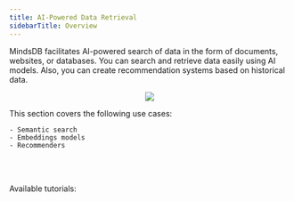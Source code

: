 ```yaml
---
title: AI-Powered Data Retrieval
sidebarTitle: Overview
---
```


MindsDB facilitates AI-powered search of data in the form of documents, websites, or databases. You can search and retrieve data easily using AI models. Also, you can create recommendation systems based on historical data.

<p align="center">
  <img src="/assets/use_cases/aipowered_data_retrieval.jpg" />
</p>

This section covers the following use cases:
    
    - Semantic search
    - Embeddings models
    - Recommenders

<br></br>

<Tip>
Available tutorials:

<CardGroup cols={4}>
    <Card title="Semantic search" icon="link" href="/use-cases/ai-powered_data_retrieval/semantic_search"></Card>
    <Card title="Embeddings models" icon="link" href="/integrations/ai-engines/openai#model-modes"></Card>
    <Card title="Recommenders" icon="link" href="/use-cases/ai-powered_data_retrieval/recommenders"></Card>
</CardGroup>

</Tip>
